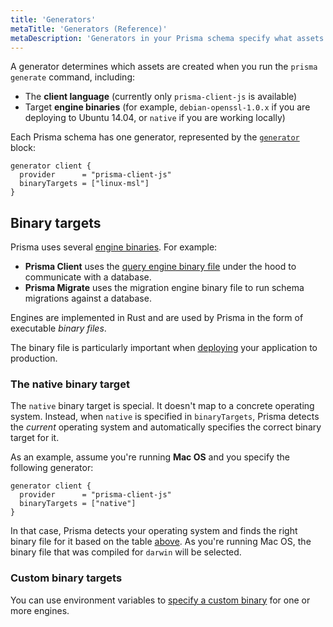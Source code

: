 ```yaml
---
title: 'Generators'
metaTitle: 'Generators (Reference)'
metaDescription: 'Generators in your Prisma schema specify what assets are generated when the `prisma generate` command is invoked. This page explains how to configure generators.'
---
```


<TopBlock>

A generator determines which assets are created when you run the `prisma generate` command, including:

* The **client language** (currently only `prisma-client-js` is available)
* Target **engine binaries** (for example, `debian-openssl-1.0.x` if you are deploying to Ubuntu 14.04, or `native` if you are working locally)

Each Prisma schema has one generator, represented by the [`generator`](prisma-schema-reference#inlinecodegeneratorinlinecode) <span class="api"></span> block:

```prisma
generator client {
  provider      = "prisma-client-js"
  binaryTargets = ["linux-msl"]
}
```

</TopBlock>

## Binary targets

Prisma uses several [engine binaries](https://github.com/prisma/prisma-engines). For example:

* **Prisma Client** uses the [query engine binary file](../prisma-client/query-engine) under the hood to communicate with a database. 
* **Prisma Migrate** uses the migration engine binary file to run schema migrations against a database.

Engines are implemented in Rust and are used by Prisma in the form of executable _binary files_.

The binary file is particularly important when [deploying](../prisma-client/deployment) your application to production.

### The native binary target

The `native` binary target is special. It doesn't map to a concrete operating system. Instead, when `native` is specified in `binaryTargets`, Prisma detects the _current_ operating system and automatically specifies the correct binary target for it.

As an example, assume you're running **Mac OS** and you specify the following generator:

```prisma
generator client {
  provider      = "prisma-client-js"
  binaryTargets = ["native"]
}
```

In that case, Prisma detects your operating system and finds the right binary file for it based on the table [above](#supported-operating-systems). As you're running Mac OS, the binary file that was compiled for `darwin` will be selected.

### Custom binary targets

You can use environment variables to [specify a custom binary](../../../understand-prisma/under-the-hood#using-custom-engine-binaries) for one or more engines.